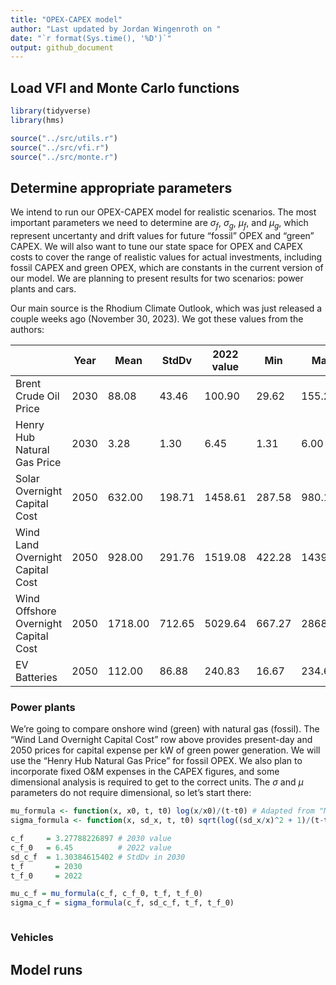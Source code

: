 ```yaml
---
title: "OPEX-CAPEX model"
author: "Last updated by Jordan Wingenroth on "
date: "`r format(Sys.time(), '%D')`"
output: github_document
---
```


## Load VFI and Monte Carlo functions

```r

library(tidyverse)
library(hms)

source("../src/utils.r")
source("../src/vfi.r")
source("../src/monte.r")

```

## Determine appropriate parameters

We intend to run our OPEX-CAPEX model for realistic scenarios. The most important parameters we need to determine are $\sigma_f$, $\sigma_g$, $\mu_f$, and $\mu_g$, which represent uncertanty and drift values for future "fossil" OPEX and "green" CAPEX. We will also want to tune our state space for OPEX and CAPEX costs to cover the range of realistic values for actual investments, including fossil CAPEX and green OPEX, which are constants in the current version of our model. We are planning to present results for two scenarios: power plants and cars.

Our main source is the Rhodium Climate Outlook, which was just released a couple weeks ago (November 30, 2023). We got these values from the authors:

|                                      | Year | Mean    | StdDv  | 2022 value | Min    | Max     | Unit     |
|--------------------------------------|------|---------|--------|------------|--------|---------|----------|
| Brent Crude Oil Price               | 2030 | 88.08   | 43.46  | 100.90     | 29.62  | 155.21  | $/barrel |
| Henry Hub Natural Gas Price          | 2030 | 3.28    | 1.30   | 6.45       | 1.31   | 6.00    | $/mmbtu  |
| Solar Overnight Capital Cost         | 2050 | 632.00  | 198.71 | 1458.61    | 287.58 | 980.19  | $/kW     |
| Wind Land Overnight Capital Cost     | 2050 | 928.00  | 291.76 | 1519.08    | 422.28 | 1439.25 | $/kW     |
| Wind Offshore Overnight Capital Cost | 2050 | 1718.00 | 712.65 | 5029.64    | 667.27 | 2868.02 | $/kW     |
| EV Batteries                         | 2050 | 112.00  | 86.88  | 240.83     | 16.67  | 234.67  | $/kWh    |

### Power plants

We're going to compare onshore wind (green) with natural gas (fossil). The "Wind Land Overnight Capital Cost" row above provides present-day and 2050 prices for capital expense per kW of green power generation. We will use the "Henry Hub Natural Gas Price" for fossil OPEX. We also plan to incorporate fixed O&M expenses in the CAPEX figures, and some dimensional analysis is required to get to the correct units. The $\sigma$ and $\mu$ parameters do not require dimensional, so let's start there:

```r

mu_formula <- function(x, x0, t, t0) log(x/x0)/(t-t0) # Adapted from "Model Documentation.docx"
sigma_formula <- function(x, sd_x, t, t0) sqrt(log((sd_x/x)^2 + 1)/(t-t0))

c_f     = 3.27788226897 # 2030 value
c_f_0   = 6.45          # 2022 value
sd_c_f  = 1.30384615402 # StdDv in 2030
t_f       = 2030          
t_f_0     = 2022

mu_c_f = mu_formula(c_f, c_f_0, t_f, t_f_0)
sigma_c_f = sigma_formula(c_f, sd_c_f, t_f, t_f_0)



```

### Vehicles

## Model runs
